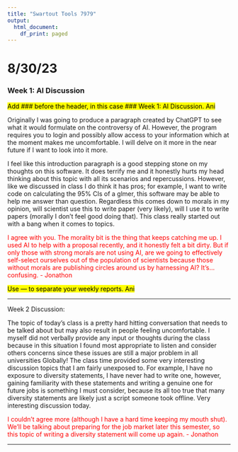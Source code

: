 ---
title: "Swartout Tools 7979"
output:
  html_document:
    df_print: paged
---

# 8/30/23

### Week 1: AI Discussion 

<mark> Add ### before the header, in this case ### Week 1: AI Discussion. Ani

Originally I was going to produce a paragraph created by ChatGPT to see what it would formulate on the controversy of AI. However, the program requires you to login and possibly allow access to your information which at the moment makes me uncomfortable. I will delve on it more in the near future if I want to look into it more.

I feel like this introduction paragraph is a good stepping stone on my thoughts on this software. It does terrify me and it honestly hurts my head thinking about this topic with all its scenarios and repercussions. However, like we discussed in class I do think it has pros; for example, I want to write code on calculating the 95% CIs of a glmer, this software may be able to help me answer than question. Regardless this comes down to morals in my opinion, will scientist use this to write paper (very likely), will I use it to write papers (morally I don't feel good doing that). This class really started out with a bang when it comes to topics.

<span style="color:red">I agree with you. The morality bit is the thing that keeps catching me up. I used AI to help with a proposal recently, and it honestly felt a bit dirty. But if only those with strong morals are not using AI, are we going to effectively self-select ourselves out of the population of scientists because those without morals are publishing circles around us by harnessing AI? It's... confusing. - Jonathon</span>

<mark> Use --- to separate your weekly reports. Ani

---

Week 2 Discussion:

The topic of today's class is a pretty hard hitting conversation that needs to be talked about but may also result in people feeling uncomfortable. I myself did not verbally provide any input or thoughts during the class because in this situation I found most appropriate to listen and consider others concerns since these issues are still a major problem in all universities Globally! The class time provided some very interesting discussion topics that I am fairly unexposed to. For example, I have no exposure to diversity statements, I have never had to write one, however, gaining familiarity with these statements and writing a genuine one for future jobs is something I must consider, because its all too true that many diversity statements are likely just a script someone took offline. Very interesting discussion today.

<span style="color:red">I couldn't agree more (although I have a hard time keeping my mouth shut). We'll be talking about preparing for the job market later this semester, so this topic of writing a diversity statement will come up again. - Jonathon</span>

---
